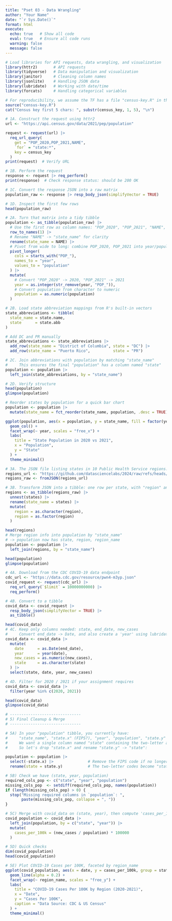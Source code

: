 ```yaml
---
title: "Pset 03 - Data Wrangling"
author: "Your Name"
date: "`r Sys.Date()`"
format: html
execute:
  echo: true   # Show all code
  eval: true   # Ensure all code runs
  warning: false
  message: false
---
```


```r
# Load libraries for API requests, data wrangling, and visualization
library(httr2)       # API requests
library(tidyverse)   # Data manipulation and visualization
library(janitor)     # Cleaning column names
library(jsonlite)    # Handling JSON data
library(lubridate)   # Working with date/time
library(forcats)     # Handling categorical variables

# For reproducibility, we assume the TF has a file "census-key.R" in this folder:
source("census-key.R")  
cat("Census key first 5 chars: ", substr(census_key, 1, 5), "\n")
```

```r
# 1A. Construct the request using httr2
url <- "https://api.census.gov/data/2021/pep/population"

request <- request(url) |> 
  req_url_query(
    get = "POP_2020,POP_2021,NAME",
    `for` = "state:*",
    key = census_key
  )
print(request)  # Verify URL

# 1B. Perform the request
response <- request |> req_perform()
print(response)  # Check response status: should be 200 OK

# 1C. Convert the response JSON into a raw matrix
population_raw <- response |> resp_body_json(simplifyVector = TRUE)

# 1D. Inspect the first few rows
head(population_raw)

```

```r
# 2A. Turn that matrix into a tidy tibble
population <- as_tibble(population_raw) |>
  # Use the first row as column names: "POP_2020", "POP_2021", "NAME", "state"
  row_to_names(1) |>
  # Rename "NAME" -> "state_name" for clarity
  rename(state_name = NAME) |>
  # Pivot from wide to long: combine POP_2020, POP_2021 into year/population
  pivot_longer(
    cols = starts_with("POP_"),
    names_to = "year",
    values_to = "population"
  ) |>
  mutate(
    # Convert "POP_2020" -> 2020, "POP_2021" -> 2021
    year = as.integer(str_remove(year, "POP_")),
    # Convert population from character to numeric
    population = as.numeric(population)
  )

# 2B. Load state abbreviation mappings from R's built-in vectors
state_abbreviations <- tibble(
  state_name = state.name,
  state      = state.abb
)

# Add DC and PR manually
state_abbreviations <- state_abbreviations |>
  add_row(state_name = "District of Columbia", state = "DC") |>
  add_row(state_name = "Puerto Rico",          state = "PR")

# 2C. Join abbreviations with population by matching "state_name"
#     This ensures the final "population" has a column named "state"
population <- population |>
  left_join(state_abbreviations, by = "state_name")

# 2D. Verify structure
head(population)
glimpse(population)

```

```r
# Reorder states by population for a quick bar chart
population <- population |>
  mutate(state_name = fct_reorder(state_name, population, .desc = TRUE))

ggplot(population, aes(x = population, y = state_name, fill = factor(year))) +
  geom_col() +
  facet_wrap(~ year, scales = "free_x") +
  labs(
    title = "State Population in 2020 vs 2021",
    x = "Population",
    y = "State"
  ) +
  theme_minimal()

```

```r
# 3A. The JSON file listing states in 10 Public Health Service regions:
regions_url <- "https://github.com/datasciencelabs/2024/raw/refs/heads/main/data/regions.json"
regions_raw <- fromJSON(regions_url)

# 3B. Transform JSON into a tibble: one row per state, with "region" and "region_name"
regions <- as_tibble(regions_raw) |>
  unnest(states) |>
  rename(state_name = states) |>
  mutate(
    region = as.character(region),
    region = as.factor(region)
  )

head(regions)
# Merge region info into population by "state_name"
# -> population now has state, region, region_name
population <- population |>
  left_join(regions, by = "state_name")

head(population)
glimpse(population)


```

```r
# 4A. Download from the CDC COVID-19 data endpoint
cdc_url <- "https://data.cdc.gov/resource/pwn4-m3yp.json"
covid_request <- request(cdc_url) |>
  req_url_query(`$limit` = 10000000000) |>
  req_perform()

# 4B. Convert to a tibble
covid_data <- covid_request |>
  resp_body_json(simplifyVector = TRUE) |>
  as_tibble()

head(covid_data)
# 4C. Keep only columns needed: state, end_date, new_cases
#     Convert end_date -> Date, and also create a 'year' using lubridate::year
covid_data <- covid_data |>
  mutate(
    date      = as.Date(end_date),
    year      = year(date),
    new_cases = as.numeric(new_cases),
    state     = as.character(state)
  ) |>
  select(state, date, year, new_cases)

# 4D. Filter for 2020 / 2021 if your assignment requires
covid_data <- covid_data |>
  filter(year %in% c(2020, 2021))

head(covid_data)
glimpse(covid_data)

```
```r
# -------------------------------
# 5) Final Cleanup & Merge
# -------------------------------

# 5A) In your "population" tibble, you currently have:
#     "state_name", "state.x" (FIPS?), "year", "population", "state.y" (abbreviation?), etc.
#     We want a single column named "state" containing the two-letter abbreviations.
#     So let's drop "state.x" and rename "state.y" -> "state":

population <- population |>
  select(-state.x) |>               # Remove the FIPS code if no longer needed
  rename(state = state.y)           # The two-letter codes become "state"

# 5B) Check we have (state, year, population)
required_cols_pop <- c("state", "year", "population")
missing_cols_pop  <- setdiff(required_cols_pop, names(population))
if (length(missing_cols_pop) > 0) {
  stop("Missing required columns in `population`: ",
       paste(missing_cols_pop, collapse = ", "))
}

# 5C) Merge with covid_data on (state, year), then compute 'cases_per_100k'
covid_population <- covid_data |>
  left_join(population, by = c("state", "year")) |>
  mutate(
    cases_per_100k = (new_cases / population) * 100000
  )

# 5D) Quick checks
dim(covid_population)
head(covid_population)

# 5E) Plot COVID-19 Cases per 100K, faceted by region_name
ggplot(covid_population, aes(x = date, y = cases_per_100k, group = state)) +
  geom_line(alpha = 0.2) +
  facet_wrap(~ region_name, scales = "free_y") +
  labs(
    title = "COVID-19 Cases Per 100K by Region (2020-2021)",
    x = "Date",
    y = "Cases Per 100K",
    caption = "Data Source: CDC & US Census"
  ) +
  theme_minimal()

```












